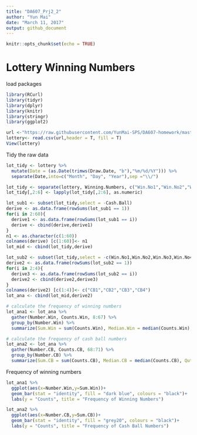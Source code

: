 ```yaml
---
title: "DA607_Prj2_2"
author: "Yun Mai"
date: "March 11, 2017"
output: github_document
---
```


```r
knitr::opts_chunk$set(echo = TRUE)
```

# Lottery Winning Numbers
load packages
```r
library(RCurl)  
library(tidyr)
library(dplyr)  
library(knitr)
library(stringr)
library(ggplot2)
```


```r
url <-"https://raw.githubusercontent.com/YunMai-SPS/DA607-homework/master/Prj2_Lottery_Cash_4_Life_Winning_Numbers__Beginning_2014.csv"
lottery<- read.csv(url,header = T, fill = T)
View(lottery)

```

Tidy the raw data
```r
lot_tidy <- lottery %>% 
  mutate(Date = (as.Date(trimws(Draw.Date, "b"),"%m/%d/%Y"))) %>% 
  separate(Date,into=c("Month", "Day", "Year"),sep ="\\/") 

lot_tidy <- separate(lottery, Winning.Numbers, c("Win.No1","Win.No2","Win.No3","Win.No4","Win.No5"), sep = " ") 
lot_tidy[,2:6] <- lapply(lot_tidy[,2:6], as.numeric)

lot_sub1 <- subset(lot_tidy,select = -Cash.Ball)
derive <- as.data.frame(rowSums(lot_sub1 == 1))
for(i in 2:60){
  derive1 <- as.data.frame(rowSums(lot_sub1 == i))
  derive <- cbind(derive,derive1)
}
n1 <- as.character(c(1:60))
colnames(derive) [c(1:60)]<- n1
lot_mid <- cbind(lot_tidy,derive)

lot_sub2 <- subset(lot_tidy,select = -c(Win.No1,Win.No2,Win.No3,Win.No4,Win.No5))
derive2 <- as.data.frame(rowSums(lot_sub2 == 1))
for(i in 2:4){
  derive3 <- as.data.frame(rowSums(lot_sub2 == i))
  derive2 <- cbind(derive2,derive3)
}
colnames(derive2) [c(1:4)]<- c("CB1","CB2","CB3","CB4")
lot_ana <- cbind(lot_mid,derive2)

# calculate the frequency of winning numbers
lot_ana1 <- lot_ana %>% 
  gather(Number.Win, Counts.Win, 8:67) %>% 
  group_by(Number.Win) %>% 
  summarize(Sum.Win = sum(Counts.Win), Median.Win = median(Counts.Win), Qutile25.Win = quantile(Counts.Win,0.25), Qutile75.Win = quantile(Counts.Win,0.75), Min.Win = min(Counts.Win), Max.Win = max(Counts.Win))  

# calculate the frequency of cash ball numbers
lot_ana2 <- lot_ana %>% 
  gather(Number.CB, Counts.CB, 68:71) %>% 
  group_by(Number.CB) %>% 
  summarize(Sum.CB = sum(Counts.CB), Median.CB = median(Counts.CB), Qutile25.CB = quantile(Counts.CB,0.25), Qutile75.CB = quantile(Counts.CB,0.75), Min.CB = min(Counts.CB), Max.CB = max(Counts.CB))  
```

Frequency of winning numbers
```r
lot_ana1 %>% 
  ggplot(aes(x=Number.Win,y=Sum.Win))+
  geom_bar(stat = "identity", fill = "dark blue", colours = "black")+
  labs(y = "Counts", title = "Frequency of Winning Numbers")
```

```r
lot_ana2 %>% 
  ggplot(aes(x=Number.CB,y=Sum.CB))+
  geom_bar(stat = "identity", fill = "grey20", colours = "black")+
  labs(y = "Counts", title = "Frequency of Cash Ball Numbers")
```